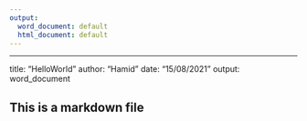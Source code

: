 ---
output:
  word_document: default
  html_document: default
---
---
title: "HelloWorld"
author: "Hamid"
date: "15/08/2021"
output: word_document

## This is a markdown file